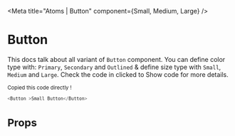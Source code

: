 

<Meta title="Atoms | Button" component={Small, Medium, Large} />

# Button

This docs talk about all variant of `Button` component.  You can define color type with: `Primary`, `Secondary` and `Outlined` & define size type with `Small`, `Medium` and `Large`.
Check the code in clicked to Show code for more details. 

<Preview>
  <Story 
    name="Principle"
    parameters={{
        design: {
        type: 'figma',
        url: 'https://www.figma.com/file/8RQyaZMzX69cDcejSonfEb/Projet-Hetic-SCHOOL'
    }
    }}
    >
    <Small />
    <Medium />
    <Large />
  </Story>
</Preview>

Copied this code directly !

  ```javascript
  <Button >Small Button</Button>
  ```

# Props

<Props of={Button} />
